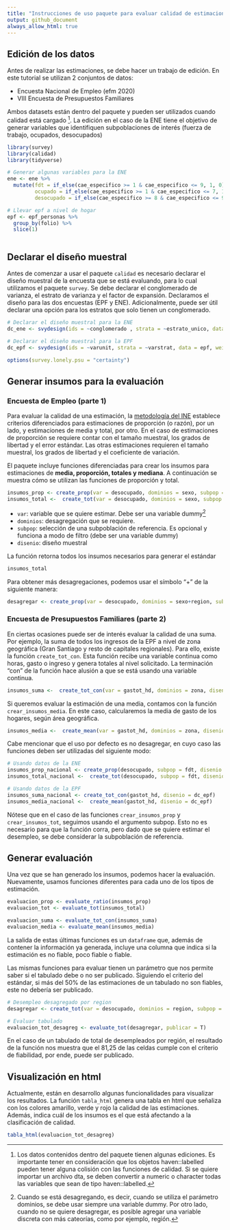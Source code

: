 ---
title: "Instrucciones de uso paquete para evaluar calidad de estimaciones"
output: github_document
always_allow_html: true
---


## Edición de los datos

Antes de realizar las estimaciones, se debe hacer un trabajo de edición. En este tutorial se utilizan 2 conjuntos de datos:

- Encuesta Nacional de Empleo (efm 2020)  
- VIII Encuesta de Presupuestos Familiares   

Ambos datasets están dentro del paquete y pueden ser utilizados cuando calidad está cargado [^haven]. La edición en el caso de la ENE tiene el objetivo de generar variables que identifiquen subpoblaciones de interés (fuerza de trabajo, ocupados, desocupados)

[^haven]: Los datos contenidos dentro del paquete tienen algunas ediciones. Es importante tener en consideración que los objetos haven::labelled pueden tener alguna colisión con las funciones de calidad. Si se quiere importar un archivo dta, se deben convertir a numeric o character todas las variables que sean de tipo haven::labelled.         


```{r, message=FALSE}
library(survey)
library(calidad)
library(tidyverse)

# Generar algunas variables para la ENE
ene <- ene %>% 
  mutate(fdt = if_else(cae_especifico >= 1 & cae_especifico <= 9, 1, 0), # fuerza de trabajo
         ocupado = if_else(cae_especifico >= 1 & cae_especifico <= 7, 1, 0), # persona ocupada
         desocupado = if_else(cae_especifico >= 8 & cae_especifico <= 9, 1, 0)) # persona desocupada

# Llevar epf a nivel de hogar
epf <- epf_personas %>% 
  group_by(folio) %>% 
  slice(1)



```

## Declarar el diseño muestral
Antes de comenzar a usar el paquete `calidad` es necesario declarar el diseño muestral de la encuesta que se está evaluando, para lo cual utilizamos el paquete `survey`. Se debe declarar el conglomerado de varianza, el estrato de varianza y el factor de expansión. Declaramos el diseño para las dos encuestas (EPF y ENE). Adicionalmente, puede ser útil declarar una opción para los estratos que solo tienen un conglomerado. 

```{r}
# Declarar el diseño muestral para la ENE
dc_ene <- svydesign(ids = ~conglomerado , strata = ~estrato_unico, data = ene, weights = ~fact_cal)

# Declarar el diseño muestral para la EPF
dc_epf <- svydesign(ids = ~varunit, strata = ~varstrat, data = epf, weights = ~fe)

options(survey.lonely.psu = "certainty")


```

## Generar insumos para la evaluación 

### Encuesta de Empleo (parte 1)

Para evaluar la calidad de una estimación, la [metodología del INE](https://www.ine.cl/docs/default-source/documentos-de-trabajo/20200318-lineamientos-medidas-de-precisi%C3%B3n.pdf?sfvrsn=f1ab2dbe_4) establece criterios diferenciados para estimaciones de proporción (o razón), por un lado, y estimaciones de media y total, por otro. En el caso de estimaciones de proporción se requiere contar con el tamaño muestral, los grados de libertad y el error estándar. Las otras estimaciones requieren el tamaño muestral, los grados de libertad y el coeficiente de variación. 

El paquete incluye funciones diferenciadas para crear los insumos para estimaciones de **media, proporción, totales y mediana**. A continuación se muestra cómo se utilizan las funciones de proporción y total.



```{r}
insumos_prop <- create_prop(var = desocupado, dominios = sexo, subpop = fdt, disenio =  dc_ene)
insumos_total <-  create_tot(var = desocupado, dominios = sexo, subpop = fdt, disenio =  dc_ene)

```

- `var`: variable que se quiere estimar. Debe ser una variable dummy[^dummy] 
- `dominios`: desagregación que se requiere.
- `subpop`: selección de una subpoblación de referencia. Es opcional y funciona a modo de filtro (debe ser una variable dummy)
- `disenio`: diseño muestral

[^dummy]: Cuando se está desagregando, es decir, cuando se utiliza el parámetro dominios, se debe usar siempre una variable dummy. Por otro lado, cuando no se quiere desagregar, es posible agregar una variable discreta con más cateorías, como por ejemplo, región.  

La función retorna todos los insumos necesarios para generar el estándar 

```{r, include=F}
insumos_total
```


Para obtener más desagregaciones, podemos usar el símbolo "+" de la siguiente manera:

```{r}
desagregar <- create_prop(var = desocupado, dominios = sexo+region, subpop = fdt, disenio =  dc_ene)

```

 

### Encuesta de Presupuestos Familiares (parte 2)

En ciertas ocasiones puede ser de interés evaluar la calidad de una suma. Por ejemplo, la suma de todos los ingresos de la EPF a nivel de zona geográfica (Gran Santiago y resto de capitales regionales). Para ello, existe la función `create_tot_con`. Esta función recibe una variable continua como horas, gasto o ingreso y genera totales al nivel solicitado. La terminación "con" de la función hace alusión a que se está usando una variable continua.   

```{r, eval=T, warning=FALSE}
insumos_suma <-  create_tot_con(var = gastot_hd, dominios = zona, disenio =  dc_epf)

```

Si queremos evaluar la estimación de una media, contamos con la función `crear_insumos_media`. En este caso, calcularemos la media de gasto de los hogares, según área geográfica. 

```{r}
insumos_media <-  create_mean(var = gastot_hd, dominios = zona, disenio =  dc_epf)

```


Cabe mencionar que el uso por defecto es no desagregar, en cuyo caso las funciones deben ser utilizadas del siguiente modo:

```{r}
# Usando datos de la ENE
insumos_prop_nacional <- create_prop(desocupado, subpop = fdt, disenio = dc_ene)
insumos_total_nacional <-  create_tot(desocupado, subpop = fdt, disenio = dc_ene)

# Usando datos de la EPF
insumos_suma_nacional <- create_tot_con(gastot_hd, disenio = dc_epf)
insumos_media_nacional <-  create_mean(gastot_hd, disenio = dc_epf)

```
Nótese que en el caso de las funciones `crear_insumos_prop` y `crear_insumos_tot`, seguimos usando el argumento subpop. Esto no es necesario para que la función corra, pero dado que se quiere estimar el desempleo, se debe considerar la subpoblación de referencia.    

## Generar evaluación 

Una vez que se han generado los insumos, podemos hacer la evaluación. Nuevamente, usamos funciones diferentes para cada uno de los tipos de estimación. 

```{r, eval=T, warning=FALSE}
evaluacion_prop <- evaluate_ratio(insumos_prop)
evaluacion_tot <- evaluate_tot(insumos_total)

evaluacion_suma <- evaluate_tot_con(insumos_suma)
evaluacion_media <- evaluate_mean(insumos_media)


```

La salida de estas últimas funciones es un `dataframe` que, además de contener la información ya generada, incluye una columna que indica si la estimación es no fiable, poco fiable o fiable. 

Las mismas funciones para evaluar tienen un parámetro que nos permite saber si el tabulado debe o no ser publicado. Siguiendo el criterio del estándar, si más del 50% de las estimaciones de un tabulado no son fiables, este no debería ser publicado. 


```{r}
# Desempleo desagregado por region
desagregar <- create_tot(var = desocupado, dominios = region, subpop = fdt, disenio =  dc_ene)

# Evaluar tabulado
evaluacion_tot_desagreg <- evaluate_tot(desagregar, publicar = T)


```

En el caso de un tabulado de total de desempleados por región, el resultado de la función nos muestra que el 81,25 de las celdas cumple con el criterio de fiabilidad, por ende, puede ser publicado. 

## Visualización en html

Actualmente, están en desarrollo algunas funcionalidades para visualizar los resultados. La función `tabla_html` genera una tabla en html que señaliza con los colores amarillo, verde y rojo la calidad de las estimaciones. Además, indica cuál de los insumos es el que está afectando a la clasificación de calidad.  

```{r, eval=F}
tabla_html(evaluacion_tot_desagreg)
```




